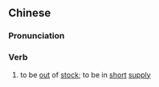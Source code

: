 {{also|缺货}}
==Chinese==
{{zh-forms|s=缺货}}

===Pronunciation===
{{zh-pron
|m=quēhuò
|c=kyut3 fo3
|mn=khoat-hòe/khoat-hè
|cat=v
}}

===Verb===
{{zh-verb}}

# to be [[out]] of [[stock]]; to be in [[short]] [[supply]]